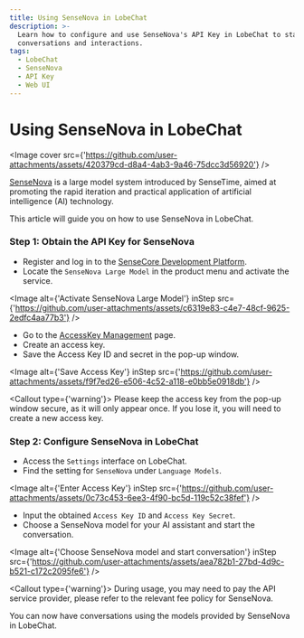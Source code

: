 ```yaml
---
title: Using SenseNova in LobeChat
description: >-
  Learn how to configure and use SenseNova's API Key in LobeChat to start
  conversations and interactions.
tags:
  - LobeChat
  - SenseNova
  - API Key
  - Web UI
---
```


# Using SenseNova in LobeChat

<Image
  cover
  src={'https://github.com/user-attachments/assets/420379cd-d8a4-4ab3-9a46-75dcc3d56920'}
/>

[SenseNova](https://platform.sensenova.cn/home) is a large model system introduced by SenseTime, aimed at promoting the rapid iteration and practical application of artificial intelligence (AI) technology.

This article will guide you on how to use SenseNova in LobeChat.

<Steps>

### Step 1: Obtain the API Key for SenseNova

- Register and log in to the [SenseCore Development Platform](https://www.sensecore.cn/product/aistudio).
- Locate the `SenseNova Large Model` in the product menu and activate the service.

<Image
  alt={'Activate SenseNova Large Model'}
  inStep
  src={'https://github.com/user-attachments/assets/c6319e83-c4e7-48cf-9625-2edfc4aa77b3'}
/>

- Go to the [AccessKey Management](https://console.sensecore.cn/iam/Security/access-key) page.
- Create an access key.
- Save the Access Key ID and secret in the pop-up window.

<Image
  alt={'Save Access Key'}
  inStep
  src={'https://github.com/user-attachments/assets/f9f7ed26-e506-4c52-a118-e0bb5e0918db'}
/>

<Callout type={'warning'}>
  Please keep the access key from the pop-up window secure, as it will only appear once. If you lose
  it, you will need to create a new access key.
</Callout>

### Step 2: Configure SenseNova in LobeChat

- Access the `Settings` interface on LobeChat.
- Find the setting for `SenseNova` under `Language Models`.

<Image
  alt={'Enter Access Key'}
  inStep
  src={'https://github.com/user-attachments/assets/0c73c453-6ee3-4f90-bc5d-119c52c38fef'}
/>

- Input the obtained `Access Key ID` and `Access Key Secret`.
- Choose a SenseNova model for your AI assistant and start the conversation.

<Image
  alt={'Choose SenseNova model and start conversation'}
  inStep
  src={'https://github.com/user-attachments/assets/aea782b1-27bd-4d9c-b521-c172c2095fe6'}
/>

<Callout type={'warning'}>
  During usage, you may need to pay the API service provider, please refer to the relevant fee
  policy for SenseNova.
</Callout>

</Steps>

You can now have conversations using the models provided by SenseNova in LobeChat.
